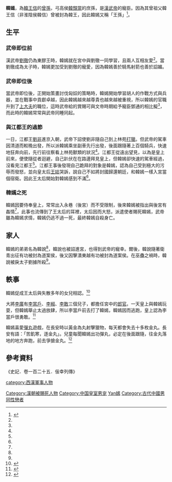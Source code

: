 '''韓嫣'''，為[[韓王信|韓王信]]的[[曾孫|曾孫]]，弓高侯[[韓頹當|韓頹當]]的庶孫，是[[漢武帝|漢武帝]]的寵臣。因為其曾祖父韓王信（非淮陰侯韓信）曾被封為韓王，因此韓嫣又稱「王孫」<ref name=":0">{{Cite book|title=《史記．卷一百二十五．佞幸列傳》|last=|first=|publisher=|year=|isbn=|location=|pages=}}</ref>。

==生平==

=== 武帝即位前 ===
漢武帝[[劉徹|劉徹]]仍為東膠王時，韓嫣就在宮中與劉徹一同學習，且兩人互相友愛<ref name=":0" />。當劉徹成為太子時，韓嫣更加受到劉徹的寵愛，因為韓嫣善於騎馬射箭也善於諂媚。

=== 武帝即位後 ===
當武帝即位後，正開始策畫討伐匈奴的策略時，韓嫣開始學習胡人的作戰方式與兵器，並在戰事中貢獻卓越，因此韓嫣越來越尊貴也越來越被重視，所以韓嫣的官職升到了[[上大夫|上大夫]]的職位，這時武帝給的賞賜可與文帝時期給予寵臣鄧通的相比擬<ref name=":0" />，而此時的韓嫣常常與武帝同睡同起。

=== 與江都王的過節 ===
一日，江都王[[劉非|劉非]]進京入朝，武帝下詔使劉非隨自己到上林苑[[打獵|打獵]]。但武帝的駕車因清道而較晚出發，所以派韓嫣乘坐副車先行出發，後面跟隨著上百個騎兵，快速地狂奔向前，先行前往察看上林苑獸類的狀況<ref name=":0" />。江都王從遠出望見，以為是皇上前來，便使隨從者迴避，自己趴伏在在路邊拜見皇上，但韓嫣卻快速的駕車經過，沒看見江都王<ref name=":0" />。江都王事後發現自己跪拜的對象是韓嫣，認為自己受到極大的污辱而發怒，並向皇太后[[王娡|王娡]]哭訴，說自己不如將封國歸還朝廷，和韓嫣一樣入宮當個宿衛。因此王太后開始對韓嫣感到不滿<ref name=":0" />。

=== 韓嫣之死 ===
韓嫣因要侍奉皇上，常常出入永巷（後宮）而不受限制，後來韓嫣被指出與後宮有姦情<ref name=":0" />，此事也流傳到了王太后的耳裡，太后因而大怒，派遣使者賜死韓嫣，武帝雖為韓嫣求情，韓嫣仍逃不過一死，最終韓嫣自殺身亡。

== 家人 ==
韓嫣的弟弟名為韓說<ref name=":0" />，韓說也被詔進宮，也得到武帝的寵幸。爾後，韓說隨著衛青出征有功被封為道案侯，後又因擊潰東越有功被封為道案侯。在巫蠱之禍時，韓說被戾太子劉據所殺<ref name=":0" />。

== 軼事 ==
韓嫣促成王太后與失散多年的女兒相認。<ref>{{Cite book|title=《史記．卷四十九．外戚世家》|last=|first=|publisher=|year=|isbn=|location=|pages=|quote=王太后在民間十所生子女者……而韓王孫名嫣，素得幸武帝，承間白言太后有女在長陵也。武帝曰：「何不蚤言！」乃使使往先視之……}}</ref>

大將[[李廣|李廣]]有[[李當戶|李當戶]]、[[李椒|李椒]]、[[李敢|李敢]]三個兒子，都擔任宮中的[[郎官|郎官]]。一天皇上與韓嫣玩耍，但韓嫣舉止太過放肆，所以李當戶前去打了韓嫣，韓嫣因而逃跑，皇上認為李當戶很勇敢。<ref>{{Cite book|title=《史記．李將軍列傳》|last=|first=|publisher=|year=|isbn=|location=|pages=|quote=廣子三人，曰當戶、椒、敢，為郎。天子與韓嫣戲，嫣少不遜，當戶擊嫣，嫣走。於是天子以為勇。}}</ref>

韓嫣喜愛[[彈丸|彈丸]]遊戲，在長安時以黃金為丸射擊獵物，每天都會失去十多枚金丸。長安有語：「苦飢寒，逐金丸」。兒童每聞韓嫣出功彈丸，必定在後面跟隨，往金丸落地的地方奔跑，前去爭搶金丸。<ref>{{Cite book|title=《西京雜記》|last=|first=|publisher=|year=|isbn=|location=|pages=|quote=韓嫣好彈，常以金為丸，所失者日有十餘。長安為之語曰：「苦飢寒，逐金丸。」京師兒童每聞嫣出彈，輒隨之，望丸之所落，輒拾焉。}}</ref>

==參考資料==
《史記．卷一百二十五．佞幸列傳》

{{DEFAULTSORT:韓嫣}}
[[category:西漢軍事人物|category:西漢軍事人物]]
[[Category:漢朝被賜死人物|Category:漢朝被賜死人物]]
[[Category:中国皇室男宠|Category:中国皇室男宠]]
[[Category:韓姓|Yan嫣]]
[[Category:古代中國男同性戀者|Category:古代中國男同性戀者]]